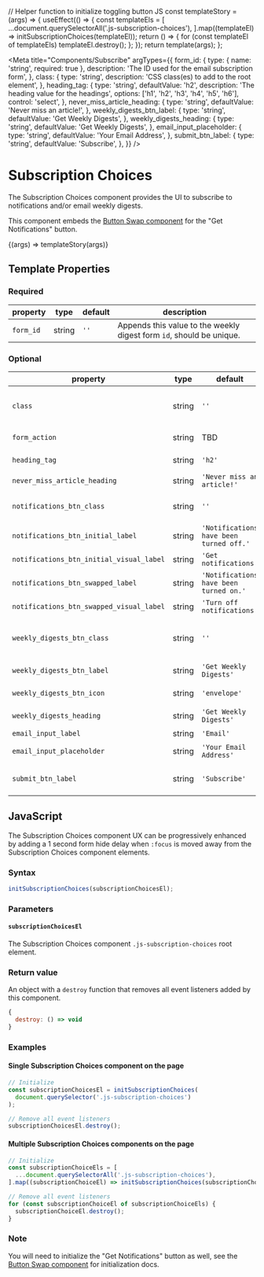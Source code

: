 // Helper function to initialize toggling button JS
const templateStory = (args) => {
  useEffect(() => {
    const templateEls = [
      ...document.querySelectorAll('.js-subscription-choices'),
    ].map((templateEl) => initSubscriptionChoices(templateEl));
    return () => {
      for (const templateEl of templateEls) templateEl.destroy();
    };
  });
  return template(args);
};

<Meta
  title="Components/Subscribe"
  argTypes={{
    form_id: {
      type: { name: 'string', required: true },
      description: 'The ID used for the email subscription form',
    },
    class: {
      type: 'string',
      description: 'CSS class(es) to add to the root element',
    },
    heading_tag: {
      type: 'string',
      defaultValue: 'h2',
      description: 'The heading value for the headings',
      options: ['h1', 'h2', 'h3', 'h4', 'h5', 'h6'],
      control: 'select',
    },
    never_miss_article_heading: {
      type: 'string',
      defaultValue: 'Never miss an article!',
    },
    weekly_digests_btn_label: {
      type: 'string',
      defaultValue: 'Get Weekly Digests',
    },
    weekly_digests_heading: {
      type: 'string',
      defaultValue: 'Get Weekly Digests',
    },
    email_input_placeholder: {
      type: 'string',
      defaultValue: 'Your Email Address',
    },
    submit_btn_label: {
      type: 'string',
      defaultValue: 'Subscribe',
    },
  }}
/>

# Subscription Choices

The Subscription Choices component provides the UI to subscribe to notifications and/or email weekly digests.

This component embeds the [Button Swap component](?path=/docs/components-button-swap--default-story) for the "Get Notifications" button.

<Canvas>
  <Story
    inline={false}
    name="Default"
    args={{
      form_id: 'example-demo',
    }}
    parameters={{
      docs: {
        source: {
          code: makeTwigInclude(
            '@cloudfour/components/subscription-choices/subscription-choices.twig',
            {
              form_id: 'example-demo',
            }
          ),
        },
      },
    }}
  >
    {(args) => templateStory(args)}
  </Story>
</Canvas>

## Template Properties

### Required

| property  | type   | default | description                                                          |
| --------- | ------ | ------- | -------------------------------------------------------------------- |
| `form_id` | string | `''`    | Appends this value to the weekly digest form `id`, should be unique. |

### Optional

| property                                 | type   | default                                 | description                                                                                                     |
| ---------------------------------------- | ------ | --------------------------------------- | --------------------------------------------------------------------------------------------------------------- |
| `class`                                  | string | `''`                                    | Appends a CSS class(es) to the root `.c-subscribe` element.                                                     |
| `form_action`                            | string | TBD                                     | The subscription form `action` value                                                                            |
| `heading_tag`                            | string | `'h2'`                                  | The heading value (`h1`-`h6`)                                                                                   |
| `never_miss_article_heading`             | string | `'Never miss an article!'`              | The default heading                                                                                             |
| `notifications_btn_class`                | string | `''`                                    | Appends a CSS class(es) to the "Get notifications" button                                                       |
| `notifications_btn_initial_label`        | string | `'Notifications have been turned off.'` | See [Button Swap `initial_label`](?path=/docs/components-button-swap--default-story#template-properties)        |
| `notifications_btn_initial_visual_label` | string | `'Get notifications'`                   | See [Button Swap `initial_visual_label`](?path=/docs/components-button-swap--default-story#template-properties) |
| `notifications_btn_swapped_label`        | string | `'Notifications have been turned on.'`  | See [Button Swap `swapped_label`](?path=/docs/components-button-swap--default-story#template-properties)        |
| `notifications_btn_swapped_visual_label` | string | `'Turn off notifications'`              | See [Button Swap `swapped_visual_label`](?path=/docs/components-button-swap--default-story#template-properties) |
| `weekly_digests_btn_class`               | string | `''`                                    | Appends a CSS class(es) to the "Weekly Digests" button                                                          |
| `weekly_digests_btn_label`               | string | `'Get Weekly Digests'`                  | The "Weekly Digests" button label                                                                               |
| `weekly_digests_btn_icon`                | string | `'envelope' `                           | The "Weekly Digests" button [icon](?path=/docs/design-icons--page)                                              |
| `weekly_digests_heading`                 | string | `'Get Weekly Digests'`                  | The subscription form heading                                                                                   |
| `email_input_label`                      | string | `'Email'`                               | The email input label                                                                                           |
| `email_input_placeholder`                | string | `'Your Email Address'`                  | The email input placeholder text                                                                                |
| `submit_btn_label`                       | string | `'Subscribe'`                           | The subscription form submit button label                                                                       |

## JavaScript

The Subscription Choices component UX can be progressively enhanced by adding
a 1 second form hide delay when `:focus` is moved away from the Subscription
Choices component elements.

### Syntax

```js
initSubscriptionChoices(subscriptionChoicesEl);
```

### Parameters

#### `subscriptionChoicesEl`

The Subscription Choices component `.js-subscription-choices` root element.

### Return value

An object with a `destroy` function that removes all event listeners added by this component.

```js
{
  destroy: () => void
}
```

### Examples

#### Single Subscription Choices component on the page

```js
// Initialize
const subscriptionChoicesEl = initSubscriptionChoices(
  document.querySelector('.js-subscription-choices')
);

// Remove all event listeners
subscriptionChoicesEl.destroy();
```

#### Multiple Subscription Choices components on the page

```js
// Initialize
const subscriptionChoiceEls = [
  ...document.querySelectorAll('.js-subscription-choices'),
].map((subscriptionChoiceEl) => initSubscriptionChoices(subscriptionChoiceEl));

// Remove all event listeners
for (const subscriptionChoiceEl of subscriptionChoiceEls) {
  subscriptionChoiceEl.destroy();
}
```

### Note

You will need to initialize the "Get Notifications" button as well, see the
[Button Swap component](?path=/docs/components-button-swap--default-story#javascript)
for initialization docs.
